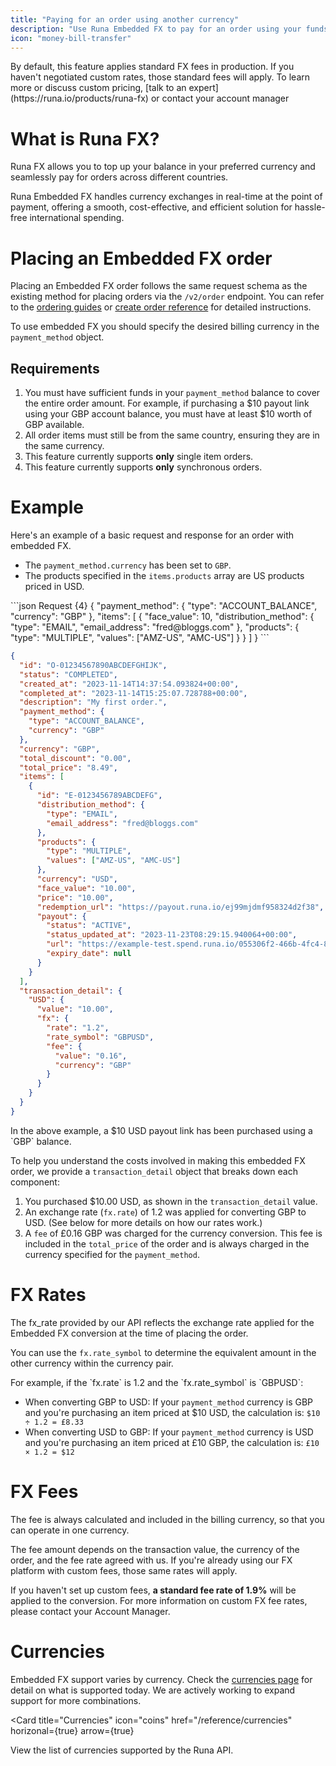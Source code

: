 ```yaml
---
title: "Paying for an order using another currency"
description: "Use Runa Embedded FX to pay for an order using your funds in another currency"
icon: "money-bill-transfer"
---
```


<Note>
  By default, this feature applies standard FX fees in production. If you
  haven't negotiated custom rates, those standard fees will apply. To learn more
  or discuss custom pricing, [talk to an
  expert](https://runa.io/products/runa-fx) or contact your account manager
</Note>

# What is Runa FX?

Runa FX allows you to top up your balance in your preferred currency and seamlessly pay for orders across different countries.

Runa Embedded FX handles currency exchanges in real-time at the point of payment, offering a smooth, cost-effective, and efficient solution for hassle-free international spending.

# Placing an Embedded FX order

Placing an Embedded FX order follows the same request schema as the existing method for placing orders via the `/v2/order` endpoint. You can refer to the [ordering guides](/getting-started/first-order/sync) or [create order reference](/reference/2024-02-05/endpoint/orders/create) for detailed instructions.

To use embedded FX you should specify the desired billing currency in the `payment_method` object.

## Requirements

1. You must have sufficient funds in your `payment_method` balance to cover the entire order amount. For example, if purchasing a \$10 payout link using your GBP account balance, you must have at least \$10 worth of GBP available.
2. All order items must still be from the same country, ensuring they are in the same currency.
3. This feature currently supports **only** single item orders.
4. This feature currently supports **only** synchronous orders.

# Example

Here's an example of a basic request and response for an order with embedded FX.

- The `payment_method.currency` has been set to `GBP`.
- The products specified in the `items.products` array are US products priced in USD.

<CodeGroup>
```json Request {4}
{
  "payment_method": {
    "type": "ACCOUNT_BALANCE",
    "currency": "GBP"
  },
  "items": [
    {
      "face_value": 10,
      "distribution_method": {
        "type": "EMAIL",
        "email_address": "fred@bloggs.com"
      },
      "products": {
        "type": "MULTIPLE",
        "values": ["AMZ-US", "AMC-US"]
      }
    }
  ]
}
```

```json Response {37-49}
{
  "id": "O-01234567890ABCDEFGHIJK",
  "status": "COMPLETED",
  "created_at": "2023-11-14T14:37:54.093824+00:00",
  "completed_at": "2023-11-14T15:25:07.728788+00:00",
  "description": "My first order.",
  "payment_method": {
    "type": "ACCOUNT_BALANCE",
    "currency": "GBP"
  },
  "currency": "GBP",
  "total_discount": "0.00",
  "total_price": "8.49",
  "items": [
    {
      "id": "E-0123456789ABCDEFG",
      "distribution_method": {
        "type": "EMAIL",
        "email_address": "fred@bloggs.com"
      },
      "products": {
        "type": "MULTIPLE",
        "values": ["AMZ-US", "AMC-US"]
      },
      "currency": "USD",
      "face_value": "10.00",
      "price": "10.00",
      "redemption_url": "https://payout.runa.io/ej99mjdmf958324d2f38",
      "payout": {
        "status": "ACTIVE",
        "status_updated_at": "2023-11-23T08:29:15.940064+00:00",
        "url": "https://example-test.spend.runa.io/055306f2-466b-4fc4-8b59-9538eaf1be92",
        "expiry_date": null
      }
    }
  ],
  "transaction_detail": {
    "USD": {
      "value": "10.00",
      "fx": {
        "rate": "1.2",
        "rate_symbol": "GBPUSD",
        "fee": {
          "value": "0.16",
          "currency": "GBP"
        }
      }
    }
  }
}
```

</CodeGroup>
In the above example, a $10 USD payout link has been purchased using a `GBP` balance.

To help you understand the costs involved in making this embedded FX order, we provide a `transaction_detail` object that breaks down each component:

1. You purchased $10.00 USD, as shown in the `transaction_detail` value.
2. An exchange rate (`fx.rate`) of 1.2 was applied for converting GBP to USD. (See below for more details on how our rates work.)
3. A `fee` of £0.16 GBP was charged for the currency conversion. This fee is included in the `total_price` of the order and is always charged in the currency specified for the `payment_method`.

# FX Rates

The fx_rate provided by our API reflects the exchange rate applied for the Embedded FX conversion at the time of placing the order.

You can use the `fx.rate_symbol` to determine the equivalent amount in the other currency within the currency pair.

<Card>
For example, if the `fx.rate` is 1.2 and the `fx.rate_symbol` is `GBPUSD`:

- When converting GBP to USD: If your `payment_method` currency is GBP and you're purchasing an item priced at \$10 USD, the calculation is: `$10 ÷ 1.2 = £8.33`
- When converting USD to GBP: If your `payment_method` currency is USD and you're purchasing an item priced at £10 GBP, the calculation is: `£10 × 1.2 = $12`

</Card>

# FX Fees

The fee is always calculated and included in the billing currency, so that you can operate in one currency.

The fee amount depends on the transaction value, the currency of the order, and the fee rate agreed with us. If you're already using our FX platform with custom fees, those same rates will apply.

If you haven't set up custom fees, **a standard fee rate of 1.9%** will be applied to the conversion. For more information on custom FX fee rates, please contact your Account Manager.

# Currencies

Embedded FX support varies by currency. Check the [currencies page](/reference/currencies) for detail on what is supported today. We are actively working to expand support for more combinations.

<Card
  title="Currencies"
  icon="coins"
  href="/reference/currencies"
  horizonal={true}
  arrow={true}
>
  View the list of currencies supported by the Runa API.
</Card>

